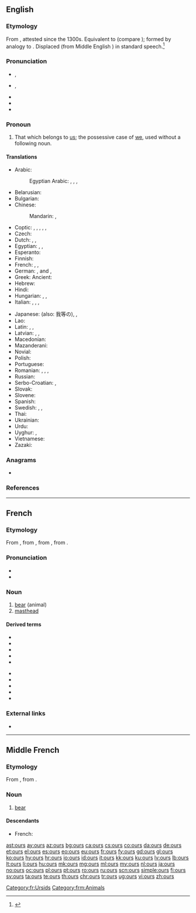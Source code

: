 ==English==

===Etymology===
From {{der|en|enm|oures}}, attested since the 1300s. Equivalent to {{suffix|our|s|lang=en}} (compare {{m|en|-'s}}); formed by analogy to {{m|en|his}}. Displaced {{m|en|ourn}} (from Middle English {{m|enm|ouren}}) in standard speech.<ref>{{R:Etymonline}}</ref>

===Pronunciation===
* {{a|GA}}, {{IPA|/ˈaʊɚz/|/ɑɹz/|lang=en}}
* {{a|RP}}, {{IPA|/ˈaʊəz/|/ɑːz/|lang=en}}
* {{audio|en-us-ours.ogg|Audio (US)|lang=en}}
* {{rhymes|aʊə(ɹ)z|ɑː(ɹ)z|lang=en}}
* {{rhymes|ɑː(ɹ)z|lang=en}}

===Pronoun===
{{head|en|pronoun|cat2=possessive pronouns|cat3=first person pronouns}}

# That which belongs to [[us]]; the possessive case of [[we]], used without a following noun.

====Translations====
{{trans-top|that which belongs to us}}
* Arabic: {{t|ar|لَنَا|m}}
*: Egyptian Arabic: {{t|arz|لينا|tr=lina|sc=Arab}}, {{t|arz|بتعنا|m|tr=betaʕna|sc=Arab}}, {{t|arz|بتاعتنا|f|tr=betaʕetna|sc=Arab}}, {{t|arz|بتوعنا|p|tr=betuʕna|sc=Arab}}
* Belarusian: {{t|be|наш|tr=naš}}
* Bulgarian: {{t+|bg|наш|tr=naš}}
* Chinese:
*: Mandarin: {{t+|cmn|我們|alt=我們的|sc=Hani}}, {{t+|cmn|我们|alt=我们的|tr=wǒmen-de|sc=Hani}}
* Coptic: {{t-check|cop|ⲫⲱⲛ|m|tr=phōn}} {{qualifier|Bohairic}}, {{t-check|cop|ⲑⲱⲛ|f|tr=θōn}} {{qualifier|Bohairic}}, {{t-check|cop|ⲛⲟⲩⲛ|p|tr=nwn}} {{qualifier|Bohairic}}, {{t-check|cop|ⲡⲱⲛ|m|tr=pōn}} {{qualifier|Sahidic}}, {{t-check|cop|ⲧⲱⲛ|f|tr=tōn}} {{qualifier|Sahidic}}, {{t-check|cop|ⲛⲟⲩⲛ|p|tr=nwn}} {{qualifier|Sahidic}}
* Czech: {{t+|cs|náš|m}}
* Dutch: {{t|nl|het onze}}, {{t|nl|de onze}}, {{t|nl|die van ons}}
* Egyptian: {{t|egy|𓅮𓇌𓈖𓏥|m|tr=payn}}, {{t|egy|𓏏𓇌𓈖𓏥|f|tr=tayn}}, {{t|egy|𓈖𓄿𓇌𓈖𓏥|p|tr=nayn}}
* Esperanto: {{t|eo|la nia}}
* Finnish: {{t+|fi|meidän}}
* French: {{t+|fr|nôtre|m|alt=le nôtre}}, {{t+|fr|nôtre|f|alt=la nôtre}}, {{t+|fr|nôtres|m-p|f-p|alt=les nôtres}}
* German: {{t+|de|unserer|m}}, {{t+|de|unsere|p}} and {{g|f}}, {{t+|de|unseres|n}}
* Greek: Ancient: {{qual|article and possessive adjective in appropriate gender and number}} {{t|grc|ἡμέτερος|alt=ὁ ἡμέτερος}}
* Hebrew: {{t|he|שלנו|tr=shelánu|sc=Hebr}}
* Hindi: {{t+|hi|हमारा|tr=hamārā}}
* Hungarian: {{t+|hu|mienk}}, {{t+|hu|miénk}}, {{t+|hu|mieink}}
* Italian: {{t|it|il nostro|m}}, {{t|it|la nostra|f}}, {{t|it|i nostri|m-p}}, {{t|it|le nostre|f-p}}
{{trans-mid}}
* Japanese: {{t|ja|私たち|alt=私たちの|tr=わたしたちの, watashitachi-no}} (also: 我等の), {{t|ja|我ら|alt=我らの|tr=われらの, warera-no}}, {{t+|ja|我々|alt=我々の|tr=われわれの, wareware-no}}
* Lao: {{t|lo|ຂອງພວກເຮົາ|tr=khööng phöök-hao|sc=Laoo}}
* Latin: {{t+|la|noster}}, {{t+|la|nostri}}, {{t+|la|nostrum}}
* Latvian: {{t|lv|mūsu}}, {{t|lv|mūsējs}}, {{t|lv|mūsējais}}
* Macedonian: {{t|mk|наш|tr=naš}}
* Mazanderani: {{t|mzn|امنی|tr=ameni|sc=ps-Arab}}
* Novial: {{t|nov|nusen}}
* Polish: {{t+|pl|nasz}}
* Portuguese: {{t|pt|o nosso|m}}
* Romanian: {{t+|ro|nostru|alt=al nostru|m}}, {{t|ro|noastră|alt=a noastră|f}}, {{t|ro|noștri|alt=ai noștri|m-p}}, {{t|ro|noastre|alt=ale noastre|f-p}}
* Russian: {{t+|ru|наш}}
* Serbo-Croatian: {{t|sh|наш|sc=Cyrl}}, {{t+|sh|naš}}
* Slovak: {{t|sk|náš}}
* Slovene: {{t+|sl|nàš}}
* Spanish: {{t|es|lo nuestro}}
* Swedish: {{t+|sv|vår|c}}, {{t+|sv|vårt|n}}, {{t+|sv|våra|p}}
* Thai: {{t|th|ของเรา|tr=kŏng rao}}
* Ukrainian: {{t|uk|наш|tr=naš}}
* Urdu: {{t|ur|ہمارا|tr=hamārā}}
* Uyghur: {{t|ug|بىزنىڭكى}}, {{t|ug|بىزنىڭكىلەر|p}}
* Vietnamese: {{t|vi|của chúng tôi}}
* Zazaki: {{t|zza|emara}}
{{trans-bottom}}

===Anagrams===
* {{l|en|sour}}

===References===
<references/>

----

==French==

===Etymology===
From {{inh|fr|frm|ours}}, from {{inh|fr|fro|urs}}, from {{inh|fr|la|ursus}}, from {{inh|fr|ine-pro|*h₂ŕ̥tḱos||bear}}.

===Pronunciation===
* {{audio|Fr-ours.ogg|audio|lang=fr}}
* {{IPA|/uʁs/|lang=fr}}

===Noun===
{{fr-noun|m|ours|f=ourse}}

# [[bear]] (animal)
# [[masthead]] {{gloss|list of a newspaper's main staff}}

====Derived terms====
{{der-top}}
* {{l|fr|nounours}}
* {{l|fr|ours à face courte}}
* {{l|fr|Ours à lunette}}
* {{l|fr|ours blanc}}
* {{l|fr|ours brun}}
{{der-mid}}
* {{l|fr|ours malais}}
* {{l|fr|ours marin}}
* {{l|fr|ours noir}}
* {{l|fr|ours polaire}}
* {{l|fr|ourson}}
{{der-bottom}}

===External links===
* {{R:TLFi}}

[[Category:fr:Ursids]]

----

==Middle French==

===Etymology===
From {{inh|frm|fro|urs}}, from {{inh|frm|la|ursus}}.

===Noun===
{{frm-noun|m|ours|f=ourse}}

# [[bear]] {{gloss|mammal}}

====Descendants====
* French: {{l|fr|ours}}

[[Category:frm:Animals]]

[[ast:ours]]
[[ay:ours]]
[[az:ours]]
[[bg:ours]]
[[ca:ours]]
[[cs:ours]]
[[co:ours]]
[[da:ours]]
[[de:ours]]
[[et:ours]]
[[el:ours]]
[[es:ours]]
[[eo:ours]]
[[eu:ours]]
[[fr:ours]]
[[fy:ours]]
[[gd:ours]]
[[gl:ours]]
[[ko:ours]]
[[hy:ours]]
[[hr:ours]]
[[io:ours]]
[[id:ours]]
[[it:ours]]
[[kk:ours]]
[[ku:ours]]
[[lv:ours]]
[[lb:ours]]
[[lt:ours]]
[[li:ours]]
[[hu:ours]]
[[mk:ours]]
[[mg:ours]]
[[ml:ours]]
[[my:ours]]
[[nl:ours]]
[[ja:ours]]
[[no:ours]]
[[oc:ours]]
[[pl:ours]]
[[pt:ours]]
[[ro:ours]]
[[ru:ours]]
[[scn:ours]]
[[simple:ours]]
[[fi:ours]]
[[sv:ours]]
[[ta:ours]]
[[te:ours]]
[[th:ours]]
[[chr:ours]]
[[tr:ours]]
[[ug:ours]]
[[vi:ours]]
[[zh:ours]]
